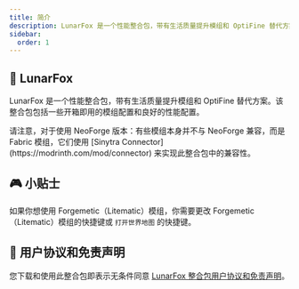 ```yaml
---
title: 简介
description: LunarFox 是一个性能整合包，带有生活质量提升模组和 OptiFine 替代方案。该整合包包括一些开箱即用的模组配置和良好的性能配置。
sidebar:
  order: 1
---
```



<LinkCard
    title="下载 LunarFox"
    description="从 Modrinth 下载。"
    href="https://modrinth.com/modpack/lunarfox"
/>

## 🦊 LunarFox

LunarFox 是一个性能整合包，带有生活质量提升模组和 OptiFine 替代方案。该整合包包括一些开箱即用的模组配置和良好的性能配置。

<Aside>
请注意，对于使用 NeoForge 版本：有些模组本身并不与 NeoForge 兼容，而是 Fabric 模组，它们使用 [Sinytra Connector](https://modrinth.com/mod/connector) 来实现此整合包中的兼容性。
</Aside>

## 🎮 小贴士

如果你想使用 Forgemetic（Litematic）模组，你需要更改 Forgemetic（Litematic）模组的快捷键或 `打开世界地图` 的快捷键。

## 🧾 用户协议和免责声明

您下载和使用此整合包即表示无条件同意 [LunarFox 整合包用户协议和免责声明](./disclaimer)。